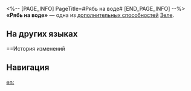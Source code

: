 <%-- [PAGE_INFO]
PageTitle=#Рябь на воде#
[END_PAGE_INFO] --%>
{{Навык Инфобокс
|Название         = Рябь на воде
|Изображение      = След Рябь на воде.png
|Персонаж         = Зеле
|Тип              = Доп. способность
|Возвышение       = 6
|Длительность     = 
|Описание         = После использования базовой атаки следующее действие Зеле {{Доп эффект|продвигается вперёд}} на 20%.
|Свойство1        = 
|Масштабирование1 = 
}}
'''«Рябь на воде»''' — одна из [[дополнительная способность|дополнительных способностей]] [[Зеле]].

==На других языках==
{{На других языках
|en   = Rippling Waves
|zhs  = 涟漪
|zht  = 漣漪
|ja   = さざ{{Rubi|波|なみ}}
|ko   = 파문
|es   = Olas agitadas
|fr   = Vagues ondulantes
|ru   = Рябь на воде
|th   = Rippling Waves
|vi   = Gợn Sóng
|de   = Gekräuselte Oberfläche
|id   = Rippling Waves
|pt   = Ondulação
}}

==История изменений
{{История изменений|3.5}}

==Навигация==
{{Навык Навбокс|Зеле}}

[[en:]]